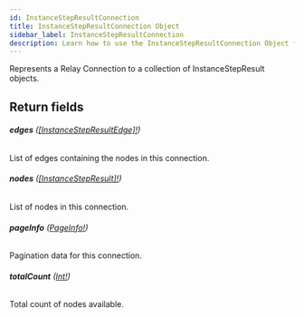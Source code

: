 ```yaml
---
id: InstanceStepResultConnection
title: InstanceStepResultConnection Object
sidebar_label: InstanceStepResultConnection
description: Learn how to use the InstanceStepResultConnection Object for Builder's API.
---
```


Represents a Relay Connection to a collection of InstanceStepResult objects.

## Return fields

###### <b>edges</b> ([[InstanceStepResultEdge]!](/self-managed/composer/builder/api/schema/object/InstanceStepResultEdge.mdx))

List of edges containing the nodes in this connection.

###### <b>nodes</b> ([[InstanceStepResult]!](/self-managed/composer/builder/api/schema/object/InstanceStepResult.mdx))

List of nodes in this connection.

###### <b>pageInfo</b> ([PageInfo!](/self-managed/composer/builder/api/schema/object/PageInfo.mdx))

Pagination data for this connection.

###### <b>totalCount</b> ([Int!](/self-managed/composer/builder/api/schema/scalar/Int.mdx))

Total count of nodes available.
